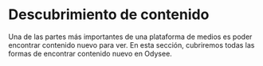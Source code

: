 # Descubrimiento de contenido

Una de las partes más importantes de una plataforma de medios es poder encontrar contenido nuevo para ver. En esta sección, cubriremos todas las formas de encontrar contenido nuevo en Odysee.

<CategoryCards/>